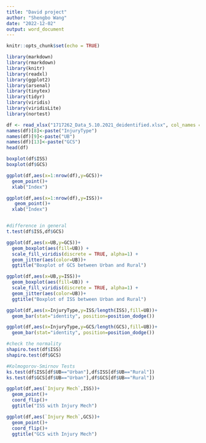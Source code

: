 ```yaml
---
title: "David project"
author: "Shengbo Wang"
date: "2022-12-02"
output: word_document
---
```


```r
knitr::opts_chunk$set(echo = TRUE)
```

```r
library(markdown)
library(rmarkdown)
library(knitr)
library(readxl)
library(ggplot2)
library(arsenal)
library(tinytex)
library(tidyr)
library(viridis)
library(viridisLite)
library(nortest)
```

```r
df <- read_xlsx("1717262_Data_5.10.2021_deidentified.xlsx", col_names = T,3)
names(df)[8]<-paste("InjuryType")
names(df)[9]<-paste("UB")
names(df)[13]<-paste("GCS")
head(df)
```

```r
boxplot(df$ISS)
boxplot(df$GCS)

ggplot(df,aes(x=1:nrow(df),y=GCS))+
  geom_point()+
  xlab("Index")

ggplot(df,aes(x=1:nrow(df),y=ISS))+
   geom_point()+
  xlab("Index")


#difference in general
t.test(df$ISS,df$GCS)
```

```r
ggplot(df,aes(x=UB,y=GCS))+
  geom_boxplot(aes(fill=UB)) + 
  scale_fill_viridis(discrete = TRUE, alpha=1) +   
  geom_jitter(aes(color=UB))+
  ggtitle("Boxplot of GCS between Urban and Rural")
```
```r
ggplot(df,aes(x=UB,y=ISS))+
  geom_boxplot(aes(fill=UB)) + 
  scale_fill_viridis(discrete = TRUE, alpha=1) +   
  geom_jitter(aes(color=UB))+
  ggtitle("Boxplot of ISS between Urban and Rural")
```

```r
ggplot(df,aes(x=InjuryType,y=ISS/length(ISS),fill=UB))+
  geom_bar(stat="identity", position=position_dodge())

ggplot(df,aes(x=InjuryType,y=GCS/length(GCS),fill=UB))+
  geom_bar(stat="identity", position=position_dodge())
```

```r
#check the normality
shapiro.test(df$ISS)
shapiro.test(df$GCS)

#Kolmogorov-Smirnov Tests
ks.test(df$ISS[df$UB=="Urban"],df$ISS[df$UB=="Rural"])
ks.test(df$GCS[df$UB=="Urban"],df$GCS[df$UB=="Rural"])

```
```r
ggplot(df,aes(`Injury Mech`,ISS))+
  geom_point()+
  coord_flip()+
  ggtitle("ISS with Injury Mech")

ggplot(df,aes(`Injury Mech`,GCS))+
  geom_point()+
  coord_flip()+
  ggtitle("GCS with Injury Mech")
```

